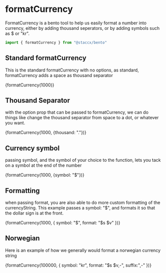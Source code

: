 
<Meta title="Formatting|FormatCurrency" component={formatCurrency}/>

# formatCurrency
FormatCurrency is a bento tool to help us easily format a number into currency, either by adding thousand seperators,
or by adding symbols such as $ or "kr".

```javascript
import { formatCurrency } from "@staccx/bento"
```

## Standard formatCurrency
This is the standard formatCurrency with no options, as standard, formatCurrency adds a space as thousand separator

<Preview>
  <Story name="Standard">
   <CurrencyText>{formatCurrency(1000)}</CurrencyText>
  </Story>
</Preview>

## Thousand Separator
with the option prop that can be passed to formatCurrency, we can do things like change the thousand separator from
space to a dot, or whatever you want.

<Preview>
  <Story name="Thousand Separator">
   <CurrencyText>{formatCurrency(1000, {thousand: "."})}</CurrencyText>
  </Story>
</Preview>


## Currency symbol
passing symbol, and the symbol of your choice to the function, lets you tack on a symbol at the end of the number

<Preview>
  <Story name="Currency symbol">
   <CurrencyText>{formatCurrency(1000, {symbol: "$"})}</CurrencyText>
  </Story>
</Preview>

## Formatting
when passing format, you are also able to do more custom formatting of the currencyString.
This example passes a symbol: "$", and formats it so that the dollar sign is at the front.

<Preview>
  <Story name="Formatting">
   <CurrencyText>{formatCurrency(1000, { symbol: "$", format: "$s  $v" })}</CurrencyText>
  </Story>
</Preview>

## Norwegian
Here is an example of how we generally would format a norwegian currency string

<Preview>
  <Story name="Norweigan format">
   <CurrencyText>
   {formatCurrency(100000, { symbol: "kr", format: "$s  $v,-", suffix:",-" })}
   </CurrencyText>
  </Story>
</Preview>

